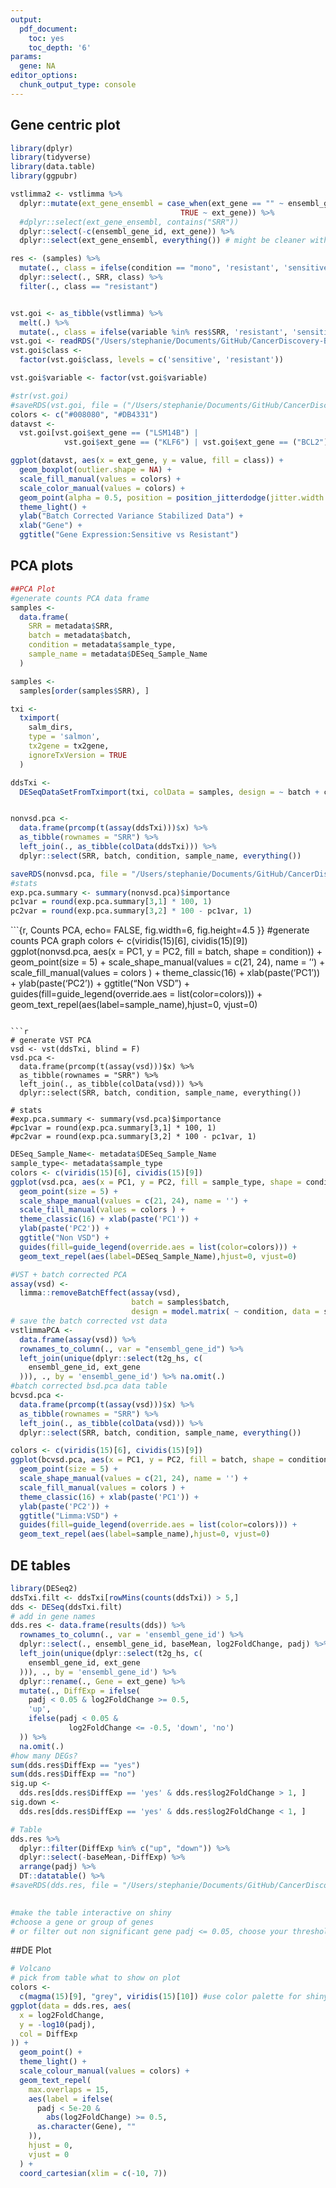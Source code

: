 ```yaml
---
output:
  pdf_document:
    toc: yes
    toc_depth: '6'
params:
  gene: NA
editor_options: 
  chunk_output_type: console
---
```


## Gene centric plot
```r
library(dplyr)
library(tidyverse)
library(data.table)
library(ggpubr)

vstlimma2 <- vstlimma %>%
  dplyr::mutate(ext_gene_ensembl = case_when(ext_gene == "" ~ ensembl_gene_id, 
                                      TRUE ~ ext_gene)) %>%
  #dplyr::select(ext_gene_ensembl, contains("SRR"))
  dplyr::select(-c(ensembl_gene_id, ext_gene)) %>% 
  dplyr::select(ext_gene_ensembl, everything()) # might be cleaner with relocate

res <- (samples) %>%
  mutate(., class = ifelse(condition == "mono", 'resistant', 'sensitive')) %>%
  dplyr::select(., SRR, class) %>%
  filter(., class == "resistant")


vst.goi <- as_tibble(vstlimma) %>%
  melt(.) %>%
  mutate(., class = ifelse(variable %in% res$SRR, 'resistant', 'sensitive'))
vst.goi <- readRDS("/Users/stephanie/Documents/GitHub/CancerDiscovery-Bulk/vst.goi.rds")
vst.goi$class <-
  factor(vst.goi$class, levels = c('sensitive', 'resistant'))

vst.goi$variable <- factor(vst.goi$variable)

#str(vst.goi)
#saveRDS(vst.goi, file = ("/Users/stephanie/Documents/GitHub/CancerDiscovery-Bulk/vst.goi.rds"))
colors <- c("#008080", "#DB4331")
datavst <-
  vst.goi[vst.goi$ext_gene == ("LSM14B") |
            vst.goi$ext_gene == ("KLF6") | vst.goi$ext_gene == ("BCL2"), ]

ggplot(datavst, aes(x = ext_gene, y = value, fill = class)) +
  geom_boxplot(outlier.shape = NA) +
  scale_fill_manual(values = colors) +
  scale_color_manual(values = colors) +
  geom_point(alpha = 0.5, position = position_jitterdodge(jitter.width = 0.2), aes(color = class)) +
  theme_light() +
  ylab("Batch Corrected Variance Stabilized Data") +
  xlab("Gene") +
  ggtitle("Gene Expression:Sensitive vs Resistant")

```

## PCA plots
```r
##PCA Plot
#generate counts PCA data frame
samples <-
  data.frame(
    SRR = metadata$SRR,
    batch = metadata$batch,
    condition = metadata$sample_type,
    sample_name = metadata$DESeq_Sample_Name
  )

samples <- 
  samples[order(samples$SRR), ]

txi <-
  tximport(
    salm_dirs,
    type = 'salmon',
    tx2gene = tx2gene,
    ignoreTxVersion = TRUE
  )

ddsTxi <-
  DESeqDataSetFromTximport(txi, colData = samples, design = ~ batch + condition)


nonvsd.pca <-
  data.frame(prcomp(t(assay(ddsTxi)))$x) %>%
  as_tibble(rownames = "SRR") %>%
  left_join(., as_tibble(colData(ddsTxi))) %>% 
  dplyr::select(SRR, batch, condition, sample_name, everything())

saveRDS(nonvsd.pca, file = "/Users/stephanie/Documents/GitHub/CancerDiscovery-Bulk/nonvsd.pca.rds")
#stats
exp.pca.summary <- summary(nonvsd.pca)$importance
pc1var = round(exp.pca.summary[3,1] * 100, 1)
pc2var = round(exp.pca.summary[3,2] * 100 - pc1var, 1)
```


```{r, Counts PCA, echo= FALSE, fig.width=6, fig.height=4.5 }}
#generate counts PCA graph
colors <-
  c(viridis(15)[6], cividis(15)[9])
ggplot(nonvsd.pca, aes(x = PC1, y = PC2, fill = batch, shape = condition)) + 
  geom_point(size = 5) + 
  scale_shape_manual(values = c(21, 24), name = '') +
  scale_fill_manual(values = colors ) + 
  theme_classic(16) + xlab(paste('PC1')) + 
  ylab(paste('PC2')) +
  ggtitle("Non VSD") +
  guides(fill=guide_legend(override.aes = list(color=colors))) +
  geom_text_repel(aes(label=sample_name),hjust=0, vjust=0)

```

```r
# generate VST PCA
vsd <- vst(ddsTxi, blind = F)
vsd.pca <-
  data.frame(prcomp(t(assay(vsd)))$x) %>%
  as_tibble(rownames = "SRR") %>%
  left_join(., as_tibble(colData(vsd))) %>% 
  dplyr::select(SRR, batch, condition, sample_name, everything())

# stats
#exp.pca.summary <- summary(vsd.pca)$importance
#pc1var = round(exp.pca.summary[3,1] * 100, 1)
#pc2var = round(exp.pca.summary[3,2] * 100 - pc1var, 1)
```


```r
DESeq_Sample_Name<- metadata$DESeq_Sample_Name
sample_type<- metadata$sample_type
colors <- c(viridis(15)[6], cividis(15)[9])
ggplot(vsd.pca, aes(x = PC1, y = PC2, fill = sample_type, shape = condition)) + 
  geom_point(size = 5) + 
  scale_shape_manual(values = c(21, 24), name = '') +
  scale_fill_manual(values = colors ) + 
  theme_classic(16) + xlab(paste('PC1')) + 
  ylab(paste('PC2')) +
  ggtitle("Non VSD") +
  guides(fill=guide_legend(override.aes = list(color=colors))) +
  geom_text_repel(aes(label=DESeq_Sample_Name),hjust=0, vjust=0)

```

```r
#VST + batch corrected PCA
assay(vsd) <-
  limma::removeBatchEffect(assay(vsd),
                           batch = samples$batch,
                           design = model.matrix( ~ condition, data = samples))
# save the batch corrected vst data
vstlimmaPCA <-
  data.frame(assay(vsd)) %>%
  rownames_to_column(., var = "ensembl_gene_id") %>%
  left_join(unique(dplyr::select(t2g_hs, c(
    ensembl_gene_id, ext_gene
  ))), ., by = 'ensembl_gene_id') %>% na.omit(.)
#batch corrected bsd.pca data table
bcvsd.pca <-
  data.frame(prcomp(t(assay(vsd)))$x) %>%
  as_tibble(rownames = "SRR") %>%
  left_join(., as_tibble(colData(vsd))) %>% 
  dplyr::select(SRR, batch, condition, sample_name, everything())

```

```r
colors <- c(viridis(15)[6], cividis(15)[9])
ggplot(bcvsd.pca, aes(x = PC1, y = PC2, fill = batch, shape = condition)) + 
  geom_point(size = 5) + 
  scale_shape_manual(values = c(21, 24), name = '') +
  scale_fill_manual(values = colors ) + 
  theme_classic(16) + xlab(paste('PC1')) + 
  ylab(paste('PC2')) +
  ggtitle("Limma:VSD") +
  guides(fill=guide_legend(override.aes = list(color=colors))) +
  geom_text_repel(aes(label=sample_name),hjust=0, vjust=0)

```
## DE tables
```r
library(DESeq2)
ddsTxi.filt <- ddsTxi[rowMins(counts(ddsTxi)) > 5,]
dds <- DESeq(ddsTxi.filt)
# add in gene names
dds.res <- data.frame(results(dds)) %>%
  rownames_to_column(., var = 'ensembl_gene_id') %>%
  dplyr::select(., ensembl_gene_id, baseMean, log2FoldChange, padj) %>%
  left_join(unique(dplyr::select(t2g_hs, c(
    ensembl_gene_id, ext_gene
  ))), ., by = 'ensembl_gene_id') %>%
  dplyr::rename(., Gene = ext_gene) %>%
  mutate(., DiffExp = ifelse(
    padj < 0.05 & log2FoldChange >= 0.5,
    'up',
    ifelse(padj < 0.05 &
             log2FoldChange <= -0.5, 'down', 'no')
  )) %>%
  na.omit(.)
#how many DEGs?
sum(dds.res$DiffExp == "yes")
sum(dds.res$DiffExp == "no")
sig.up <-
  dds.res[dds.res$DiffExp == 'yes' & dds.res$log2FoldChange > 1, ]
sig.down <-
  dds.res[dds.res$DiffExp == 'yes' & dds.res$log2FoldChange < 1, ]

# Table
dds.res %>%
  dplyr::filter(DiffExp %in% c("up", "down")) %>%
  dplyr::select(-baseMean,-DiffExp) %>%
  arrange(padj) %>%
  DT::datatable() %>% 
#saveRDS(dds.res, file = "/Users/stephanie/Documents/GitHub/CancerDiscovery-Bulk/DEtable.rds")

        
#make the table interactive on shiny
#choose a gene or group of genes
# or filter out non significant gene padj <= 0.05, choose your threshold 
```
##DE Plot
```r
# Volcano
# pick from table what to show on plot
colors <-
  c(magma(15)[9], "grey", viridis(15)[10]) #use color palette for shiny
ggplot(data = dds.res, aes(
  x = log2FoldChange,
  y = -log10(padj),
  col = DiffExp
)) +
  geom_point() +
  theme_light() +
  scale_colour_manual(values = colors) +
  geom_text_repel(
    max.overlaps = 15,
    aes(label = ifelse(
      padj < 5e-20 &
        abs(log2FoldChange) >= 0.5,
      as.character(Gene), ""
    )),
    hjust = 0,
    vjust = 0
  ) +
  coord_cartesian(xlim = c(-10, 7))

```